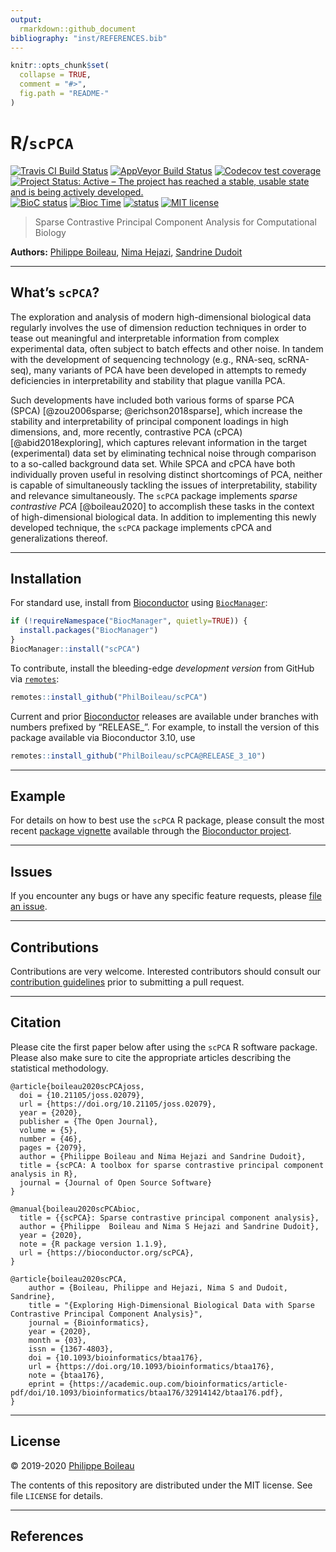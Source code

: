 ```yaml
---
output:
  rmarkdown::github_document
bibliography: "inst/REFERENCES.bib"
---
```


<!-- README.md is generated from README.Rmd. Please edit that file -->

```r
knitr::opts_chunk$set(
  collapse = TRUE,
  comment = "#>",
  fig.path = "README-"
)
```

# R/`scPCA`

[![Travis CI Build Status](https://travis-ci.org/PhilBoileau/scPCA.svg?branch=master)](https://travis-ci.org/PhilBoileau/scPCA.svg?branch=master)
[![AppVeyor Build  Status](https://ci.appveyor.com/api/projects/status/github/PhilBoileau/scPCA?branch=master&svg=true)](https://ci.appveyor.com/project/PhilBoileau/scPCA/)
[![Codecov test coverage](https://codecov.io/gh/PhilBoileau/scPCA/branch/master/graph/badge.svg)](https://codecov.io/gh/PhilBoileau/scPCA?branch=master)
[![Project Status: Active – The project has reached a stable, usable state and is being actively developed.](https://www.repostatus.org/badges/latest/active.svg)](https://www.repostatus.org/#active)
[![BioC status](http://www.bioconductor.org/shields/build/release/bioc/scPCA.svg)](https://bioconductor.org/checkResults/release/bioc-LATEST/scPCA)
[![Bioc Time](http://bioconductor.org/shields/years-in-bioc/scPCA.svg)](https://bioconductor.org/packages/release/bioc/html/scPCA.html)
[![status](https://joss.theoj.org/papers/7f0f1271ede7aba120d71c9b5a14c865/status.svg)](https://joss.theoj.org/papers/7f0f1271ede7aba120d71c9b5a14c865)
[![MIT license](http://img.shields.io/badge/license-MIT-brightgreen.svg)](http://opensource.org/licenses/MIT)

> Sparse Contrastive Principal Component Analysis for Computational Biology

__Authors:__ [Philippe Boileau](https://pboileau.ca/),
  [Nima Hejazi](https://nimahejazi.org),
  [Sandrine Dudoit](https://statistics.berkeley.edu/~sandrine/)

---

## What's `scPCA`?

The exploration and analysis of modern high-dimensional biological data
regularly involves the use of dimension reduction techniques in order to tease
out meaningful and interpretable information from complex experimental data,
often subject to batch effects and other noise. In tandem with the
development of sequencing technology (e.g., RNA-seq, scRNA-seq), many variants
of PCA have been developed in attempts to remedy deficiencies in
interpretability and stability that plague vanilla PCA.

Such developments have included both various forms of sparse PCA (SPCA)
[@zou2006sparse; @erichson2018sparse], which increase the stability and
interpretability of principal component loadings in high dimensions, and, more
recently, contrastive PCA (cPCA) [@abid2018exploring], which captures relevant
information in the target (experimental) data set by eliminating technical noise
through comparison to a so-called background data set. While SPCA and cPCA have
both individually proven useful in resolving distinct shortcomings of PCA,
neither is capable of simultaneously tackling the issues of interpretability,
stability and relevance simultaneously. The `scPCA` package implements
_sparse contrastive PCA_ [@boileau2020] to accomplish these tasks in the context
of high-dimensional biological data. In addition to implementing this newly developed 
technique, the `scPCA` package implements cPCA and generalizations thereof.

---

## Installation

For standard use, install from
[Bioconductor](https://bioconductor.org/packages/scPCA) using
[`BiocManager`](https://CRAN.R-project.org/package=BiocManager):

```r
if (!requireNamespace("BiocManager", quietly=TRUE)) {
  install.packages("BiocManager")
}
BiocManager::install("scPCA")
```

To contribute, install the bleeding-edge _development version_ from GitHub via
[`remotes`](https://CRAN.R-project.org/package=remotes):

```r
remotes::install_github("PhilBoileau/scPCA")
```

Current and prior [Bioconductor](https://bioconductor.org) releases are
available under branches with numbers prefixed by "RELEASE_". For example, to
install the version of this package available via Bioconductor 3.10, use

```r
remotes::install_github("PhilBoileau/scPCA@RELEASE_3_10")
```

---

## Example

For details on how to best use the `scPCA` R package, please consult the most
recent [package
vignette](https://bioconductor.org/packages/release/bioc/vignettes/scPCA/inst/doc/scpca_intro.html)
available through the [Bioconductor
project](https://bioconductor.org/packages/scPCA).

---

## Issues

If you encounter any bugs or have any specific feature requests, please [file an
issue](https://github.com/PhilBoileau/scPCA/issues).

---

## Contributions

Contributions are very welcome. Interested contributors should consult our
[contribution
guidelines](https://github.com/PhilBoileau/scPCA/blob/master/CONTRIBUTING.md)
prior to submitting a pull request.

---

## Citation

Please cite the first paper below after using the `scPCA` R software
package. Please also make sure to cite the appropriate articles
describing the statistical methodology.

```
@article{boileau2020scPCAjoss,
  doi = {10.21105/joss.02079},
  url = {https://doi.org/10.21105/joss.02079},
  year = {2020},
  publisher = {The Open Journal},
  volume = {5},
  number = {46},
  pages = {2079},
  author = {Philippe Boileau and Nima Hejazi and Sandrine Dudoit},
  title = {scPCA: A toolbox for sparse contrastive principal component analysis in R},
  journal = {Journal of Open Source Software}
}

@manual{boileau2020scPCAbioc,
  title = {{scPCA}: Sparse contrastive principal component analysis},
  author = {Philippe  Boileau and Nima S Hejazi and Sandrine Dudoit},
  year = {2020},
  note = {R package version 1.1.9},
  url = {https://bioconductor.org/scPCA},
}

@article{boileau2020scPCA,
    author = {Boileau, Philippe and Hejazi, Nima S and Dudoit, Sandrine},
    title = "{Exploring High-Dimensional Biological Data with Sparse Contrastive Principal Component Analysis}",
    journal = {Bioinformatics},
    year = {2020},
    month = {03},
    issn = {1367-4803},
    doi = {10.1093/bioinformatics/btaa176},
    url = {https://doi.org/10.1093/bioinformatics/btaa176},
    note = {btaa176},
    eprint = {https://academic.oup.com/bioinformatics/article-pdf/doi/10.1093/bioinformatics/btaa176/32914142/btaa176.pdf},
}
```

---

## License

&copy; 2019-2020 [Philippe Boileau](https://pboileau.ca/)

The contents of this repository are distributed under the MIT license. See file
`LICENSE` for details.

---

## References

